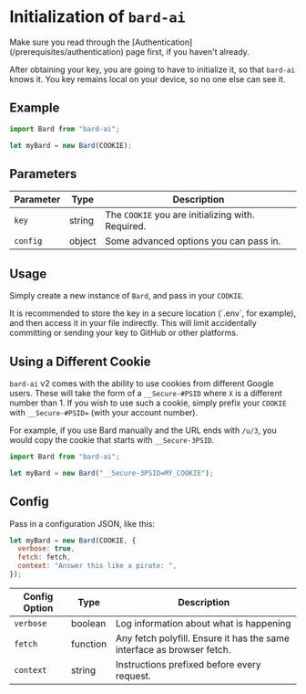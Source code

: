
# Initialization of `bard-ai`

<Callout type="info">
  Make sure you read through the [Authentication](/prerequisites/authentication)
  page first, if you haven't already.
</Callout>

After obtaining your key, you are going to have to initialize it, so that `bard-ai` knows it. You key remains local on your device, so no one else can see it.

## Example

```javascript copy showLineNumbers {3}
import Bard from "bard-ai";

let myBard = new Bard(COOKIE);
```

## Parameters

| Parameter | Type   | Description                                       |
| --------- | ------ | ------------------------------------------------- |
| `key`     | string | The `COOKIE` you are initializing with. Required. |
| `config`  | object | Some advanced options you can pass in.            |

## Usage

Simply create a new instance of `Bard`, and pass in your `COOKIE`.

<Callout type="warning">
  It is recommended to store the key in a secure location (`.env`, for example),
  and then access it in your file indirectly. This will limit accidentally
  committing or sending your key to GitHub or other platforms.
</Callout>

## Using a Different Cookie

`bard-ai` v2 comes with the ability to use cookies from different Google users. These will take the form of a `__Secure-#PSID` where `X` is a different number than 1. If you wish to use such a cookie, simply prefix your `COOKIE` with `__Secure-#PSID=` (with your account number).

For example, if you use Bard manually and the URL ends with `/u/3`, you would copy the cookie that starts with `__Secure-3PSID`.

```javascript
import Bard from "bard-ai";

let myBard = new Bard("__Secure-3PSID=MY_COOKIE");
```

## Config

Pass in a configuration JSON, like this:

```javascript
let myBard = new Bard(COOKIE, {
  verbose: true,
  fetch: fetch,
  context: "Answer this like a pirate: ",
});
```

| Config Option | Type     | Description                                                            |
| ------------- | -------- | ---------------------------------------------------------------------- |
| `verbose`     | boolean  | Log information about what is happening                                |
| `fetch`       | function | Any fetch polyfill. Ensure it has the same interface as browser fetch. |
| `context`     | string   | Instructions prefixed before every request.                            |
